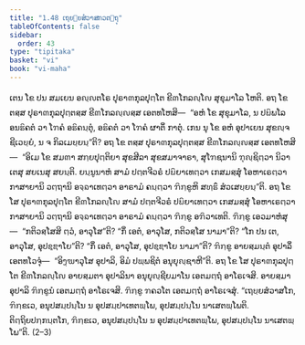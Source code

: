 ```yaml
---
title: "1.48 ເຖຍ຺ຍສໍວາສກວຕ຺ຖຸ"
tableOfContents: false
sidebar:
  order: 43
type: "tipitaka"
basket: "vi"
book: "vi-maha"
---
```



<DynamicBreadcrumb />

<Division number="110" book="vi-maha">

<Paragraph number="483" book="vi-maha">
ເຕນ ໂຂ ປນ ສມເຍນ ອຎ຺ຎຕໂຣ ປຸຣາຓກຸລປຸຕ຺ໂຕ ຂີຓໂກລຎ຺ໂຎ ສຸຂຸມາໂລ ໂຫຕິ. ອຖ ໂຂ ຕສ຺ສ ປຸຣາຓກຸລປຸຕ຺ຕສ຺ສ ຂີຓໂກລຎ຺ຎສ຺ສ ເອຕທໂຫສິ—  “ອຫໍ ໂຂ ສຸຂຸມາໂລ, ນ ປຏິພໂລ ອນຘິຄຕໍ ວາ ໂຠຄໍ ອຘິຄນ຺ຕຸໍ, ອຘິຄຕໍ ວາ ໂຠຄໍ ຜາຕິໍ ກາຕຸໍ. ເກນ ນຸ ໂຂ ອຫໍ ອຸປາເຍນ ສຸຂຎ຺ຈ ຊີເວຍ຺ຍໍ, ນ ຈ ກິລເມຍ຺ຍນ຺”ຕິ? ອຖ ໂຂ ຕສ຺ສ ປຸຣາຓກຸລປຸຕ຺ຕສ຺ສ ຂີຓໂກລຎ຺ຎສ຺ສ ເອຕທໂຫສິ—  “ອິເມ ໂຂ ສມຓາ ສກ຺ຍປຸຕ຺ຕິຍາ ສຸຂສີລາ ສຸຂສມາຈາຣາ, ສຸໂຠຊນານິ ຠຸຎ຺ຊິຕ຺ວາ ນິວາເຕສຸ ສຍເນສຸ ສຍນ຺ຕິ. ຍນ຺ນູນາຫໍ ສາມໍ ປຕ຺ຕຈີວຣໍ ປຏິຍາເທຕ຺ວາ ເກສມສ຺ສຸໍ ໂອຫາເຣຕ຺ວາ ກາສາຍານິ ວຕ຺ຖານິ ອຈ຺ຉາເທຕ຺ວາ ອາຣາມໍ ຄນ຺ຕ຺ວາ ຠິກ຺ຂູຫິ ສທ຺ຘິໍ ສໍວເສຍ຺ຍນ຺”ຕິ. ອຖ ໂຂ ໂສ ປຸຣາຓກຸລປຸຕ຺ໂຕ ຂີຓໂກລຎ຺ໂຎ ສາມໍ ປຕ຺ຕຈີວຣໍ ປຏິຍາເທຕ຺ວາ ເກສມສ຺ສຸໍ ໂອຫາເຣຕ຺ວາ ກາສາຍານິ ວຕ຺ຖານິ ອຈ຺ຉາເທຕ຺ວາ ອາຣາມໍ ຄນ຺ຕ຺ວາ ຠິກ຺ຂູ ອຠິວາເທຕິ. ຠິກ຺ຂູ ເອວມາຫໍສຸ—  “ກຕິວສ຺ໂສສິ ຕ຺ວໍ, ອາວຸໂສ”ຕິ? “ກິໍ ເອຕໍ, ອາວຸໂສ, ກຕິວສ຺ໂສ ນາມາ”ຕິ? “ໂກ ປນ ເຕ, ອາວຸໂສ, ອຸປຊ຺ຌາໂຍ”ຕິ? “ກິໍ ເອຕໍ, ອາວຸໂສ, ອຸປຊ຺ຌາໂຍ ນາມາ”ຕິ? ຠິກ຺ຂູ ອາຍສ຺ມນ຺ຕໍ ອຸປາລິໍ ເອຕທໂວຈຸໍ—  “ອິງ຺ຆາວຸໂສ ອຸປາລິ, ອິມໍ ປພ຺ພຊິຕໍ ອນຸຍຸຎ຺ຊາຫີ”ຕິ. ອຖ ໂຂ ໂສ ປຸຣາຓກຸລປຸຕ຺ໂຕ ຂີຓໂກລຎ຺ໂຎ ອາຍສ຺ມຕາ ອຸປາລິນາ ອນຸຍຸຎ຺ຊີຍມາໂນ ເອຕມຕ຺ຖໍ ອາໂຣເຈສິ. ອາຍສ຺ມາ ອຸປາລິ ຠິກ຺ຂູນໍ ເອຕມຕ຺ຖໍ ອາໂຣເຈສິ. ຠິກ຺ຂູ ຠຄວໂຕ ເອຕມຕ຺ຖໍ ອາໂຣເຈສຸໍ. “ເຖຍ຺ຍສໍວາສໂກ, ຠິກ຺ຂເວ, ອນຸປສມ຺ປນ຺ໂນ ນ ອຸປສມ຺ປາເທຕພ຺ໂພ, ອຸປສມ຺ປນ຺ໂນ ນາເສຕພ຺ໂພຕິ. ຕິຕ຺ຖິຍປກ຺ກນ຺ຕໂກ, ຠິກ຺ຂເວ, ອນຸປສມ຺ປນ຺ໂນ ນ ອຸປສມ຺ປາເທຕພ຺ໂພ, ອຸປສມ຺ປນ຺ໂນ ນາເສຕພ຺ໂພ”ຕິ. (2–3)
</Paragraph>
</Division>